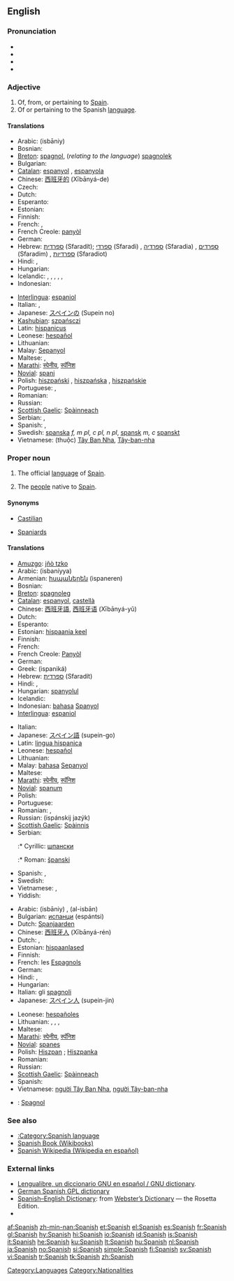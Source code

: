 {{interwiktionary|code=es}}
==English==
{{wikipedia}}

===Pronunciation===
* {{enPR|spă'nĭsh}}
* {{IPA|/ˈspænɪʃ/}}
* {{SAMPA|/"sp{nIS/}}
* {{audio|en-us-Spanish.ogg|Audio (US)}}

===Adjective===
{{en-adj|-}}

# Of, from, or pertaining to [[Spain]].
# Of or pertaining to the Spanish [[language]].

====Translations====
{{trans-top|of, from, or pertaining to Spain}}
* Arabic: {{Arab|[[إسباني]]}} (isbāniy)
* Bosnian: {{t+|bs|španski|m}}
* [[Breton]]: [[spagnol]], (''relating to the language'') [[spagnolek]]
* Bulgarian: {{t+|bg|испански|m|tr=ispánski|sc=Cyrl}}
* [[Catalan]]: [[espanyol]] {{m}}, [[espanyola]] {{f}}
* Chinese: [[西班牙的]] (Xībānyá-de)
* Czech: {{t-|cs|španělský|m}}
* Dutch: {{t+|nl|Spaans}}
* Esperanto: {{t+|eo|hispana|xs=Esperanto}}
* Estonian: {{t-|et|hispaania}}
* Finnish: {{t+|fi|espanjalainen}}
* French: {{t+|fr|espagnol|m}}, {{t+|fr|espagnole|f}}
* French Creole: [[panyòl]]
* German: {{t+|de|spanisch}}
* Hebrew: [[ספרדית]] (Sfaradít); [[ספרדי]] (Sfaradi) {{m}}, [[ספרדיה]] (Sfaradia) {{f}}, [[ספרדים]] (Sfaradim) {{m|p}}, [[ספרדיות]] (Sfaradiot) {{f|p}}
* Hindi: {{t-|hi|स्पेनीय|sc=Deva|xs=Hindi}}, {{t-|hi|स्पॅनिश|sc=Deva|xs=Hindi}}
* Hungarian: {{t+|hu|spanyol}}
* Icelandic: {{t+|is|spænskur|m}}, {{t-|is|spænsk|f}}, {{t-|is|spænskt|n}}, {{t-|is|spænskir|m|p}}, {{t-|is|spænskar|f|p}}, {{t-|is|spænsk|n|p}}
* Indonesian: {{t-|id|Spanyol|xs=Indonesian}}
{{trans-mid}}
* [[Interlingua]]: [[espaniol]]
* Italian: {{t+|it|spagnolo|m}}, {{t+|it|spagnola|f}}
* Japanese: [[スペイン]][[の]] (Supein no)
* [[Kashubian]]: [[szpańsczi]]
* Latin: [[hispanicus]]
* Leonese: [[hespañol]]
* Lithuanian: {{t+|lt|ispanų|xs=Lithuanian}}
* Malay: [[Sepanyol]]
* Maltese: {{t-|mt|Spanjol|m|xs=Maltese}}, {{t-|mt|Spanjola|f|xs=Maltese}}
* [[Marathi]]: [[स्पेनीय]], [[स्पॅनिश]]
* [[Novial]]: [[spani]]
* Polish: [[hiszpański]] {{m}}, [[hiszpańska]] {{f}}, [[hiszpańskie]] {{n}}
* Portuguese: {{t+|pt|espanhol|m}}, {{t+|pt|espanhola|f}}
* Romanian: {{t-|ro|spaniol}}
* Russian: {{t+|ru|испанский|tr=ispánskij|sc=Cyrl}}
* [[Scottish Gaelic]]: [[Spàinneach]] {{m}}
* Serbian: {{t-|sr|шпански|m|sc=Cyrl}}, {{t-|sr|španski|m|sc=Cyrl}}
* Spanish: {{t+|es|español|m}}, {{t+|es|española|f}}
* Swedish: [[spanska]] ''f, m pl, c pl, n pl'', [[spansk]] ''m, c'' [[spanskt]] {{n}}
* Vietnamese: (thuộc) [[Tây Ban Nha]], [[Tây-ban-nha]] <!-- If the following orthography is to be kept, it belongs only as an alternative spelling in the Vietnamese entries: Vietnamese2020: Tâybannha -->
{{trans-bottom}}

===Proper noun===
{{en-proper noun}}

# The official [[language]] of [[Spain]].
# {{context|used as the collective plural|“the Spanish”}} The [[people]] native to [[Spain]].

====Synonyms====
* {{sense|language}} [[Castilian]]
* {{sense|people}} [[Spaniard]]s

====Translations====
{{trans-top|language}}
* [[Amuzgo]]: [[jñò tzko]]
* Arabic: {{Arab|[[إسبانية]]}} (isbaníyya) {{f}}
* Armenian: [[իսպաներեն]] (ispaneren)
* Bosnian: {{t+|bs|španski|m}}
* [[Breton]]: [[spagnoleg]] {{m}}
* [[Catalan]]: [[espanyol]], [[castellà]]
* Chinese: [[西班牙語]], [[西班牙语]] (Xībānyá-yǔ)
* Dutch: {{t+|nl|Spaans|n}}
* Esperanto: {{t+|eo|hispana|xs=Esperanto}}
* Estonian: [[hispaania keel]]
* Finnish: {{t+|fi|espanja}}
* French: {{t+|fr|espagnol|m}}
* French Creole: [[Panyòl]]
* German: {{t+|de|Spanisch|n}}
* Greek: {{t+|el|ισπανικά|n|p|sc=Grek}} (ispaniká)
* Hebrew: [[ספרדית]] (Sfaradít)
* Hindi: {{t-|hi|स्पेनीय|sc=Deva|xs=Hindi}}, {{t-|hi|स्पॅनिश|sc=Deva|xs=Hindi}}
* Hungarian: [[spanyolul]]
* Icelandic: {{t+|is|spænska}}
* Indonesian: [[bahasa]] [[Spanyol]]
* [[Interlingua]]: [[espaniol]]
{{trans-mid}}
* Italian: {{t+|it|spagnolo|m}}
* Japanese: [[スペイン語]] (supein-go)
* Latin: [[lingua hispanica]]
* Leonese: [[hespañol]]
* Lithuanian: {{t+|lt|ispanų kalba|xs=Lithuanian}}
* Malay: [[bahasa]] [[Sepanyol]]
* Maltese: {{t-|mt|l-Ispanjol|xs=Maltese}}
* [[Marathi]]: [[स्पेनीय]], [[स्पॅनिश]]
* [[Novial]]: [[spanum]]
* Polish: {{t+|pl|hiszpański}}
* Portuguese: {{t+|pt|espanhol}}
* Romanian: {{t-|ro|limba spaniolă|f}}, {{t+|ro|spaniolă|f}}
* Russian: {{t+|ru|испанский|sc=Cyrl}} {{t+|ru|язык|sc=Cyrl}} (ispánskij jazýk) {{m}}
* [[Scottish Gaelic]]: [[Spàinnis]] {{f}}
* Serbian:
*:* Cyrillic: [[шпански]] {{m}}
*:* Roman: [[španski]] {{m}}
* Spanish: {{t+|es|español|m}}, {{t+|es|castellano|m}}
* Swedish: {{t+|sv|spanska}}
* Vietnamese: {{t+|vi|tiếng Tây Ban Nha|xs=Vietnamese}}, {{t+|vi|tiếng Tây-ban-nha|xs=Vietnamese}}
* Yiddish: {{t+|yi|שפּאַניש|tr=shpanish|sc=Hebr|xs=Yiddish}}
{{trans-bottom}}

{{trans-top|people native to Spain}}
* Arabic: {{Arab|[[إسباني]]}} (isbāniy) {{m}}, {{Arab|[[الاسبان]]}} (al-isbān) {{m}}
* Bulgarian: [[испанци]] (espántsi) {{p}}
* Dutch: [[Spanjaarden]] {{p}}
* Chinese: [[西班牙人]] (Xībānyá-rén)
* Dutch: {{t+|nl|Spanjaard|m}}, {{t+|nl|Spaanse|f}}
* Estonian: [[hispaanlased]] {{p}}
* Finnish: {{t+|fi|espanjalainen}}
* French: les [[Espagnol]]s {{p}}
* German: {{t+|de|Spanier|p|alt=die Spanier}}
* Hindi: {{t-|hi|स्पेनीय|sc=Deva|xs=Hindi}}, {{t-|hi|स्पॅनिश|sc=Deva|xs=Hindi}}
* Hungarian: {{t-|hu|spanyolok|p}}
* Italian: gli [[spagnolo|spagnoli]] {{p}}
* Japanese: [[スペイン人]] (supein-jin)
{{trans-mid}}
* Leonese: [[hespañol]]es
* Lithuanian: {{t+|lt|ispanas|m|xs=Lithuanian}}, {{t+|lt|ispanė|f|xs=Lithuanian}}, {{t+|lt|ispanai|m|p|xs=Lithuanian}}, {{t+|lt|ispanės|f|p|xs=Lithuanian}}
* Maltese: {{t-|mt|Spanjoli|p|xs=Maltese}}
* [[Marathi]]: [[स्पेनीय]], [[स्पॅनिश]]
* [[Novial]]: [[spanes]]
* Polish: [[Hiszpan]] {{m}}; [[Hiszpanka]] {{f}}
* Romanian: {{t-|ro|spanioli|m|p}}
* Russian: {{t+|ru|испанец|p|alt=испанцы|tr=ispáncy|sc=Cyrl}}
* [[Scottish Gaelic]]: [[Spàinneach]] {{m}}
* Spanish: {{t+|es|español|p|alt=los españoles}}
* Vietnamese: [[người Tây Ban Nha]], [[người Tây-ban-nha]]
{{trans-bottom}}

{{checktrans-top}}
* {{ttbc|Breton}}: [[Spagnol]] {{m}}
{{trans-bottom}}

===See also===
* [[:Category:Spanish language]]
* [http://en.wikibooks.org/wiki/Spanish Spanish Book (Wikibooks)]
* [http://es.wikipedia.org/ Spanish Wikipedia (Wikipedia en español)]

===External links===
* [http://gnucvs.vlsm.org/wwwes/lengualibre/inicio.html Lengualibre, un diccionario GNU en español / GNU dictionary].
* [http://diccionario.escomposlinux.org German Spanish GPL dictionary]
* [http://www.websters-online-dictionary.org/definition/Spanish-english/ Spanish–English Dictionary]: from [http://www.websters-online-dictionary.org/ Webster’s Dictionary] — the Rosetta Edition.
* {{ISO 639|link=Ethnologue|1code=es|code=spa}}

[[Category:Languages]]
[[Category:Nationalities]]

[[af:Spanish]]
[[zh-min-nan:Spanish]]
[[et:Spanish]]
[[el:Spanish]]
[[es:Spanish]]
[[fr:Spanish]]
[[gl:Spanish]]
[[hy:Spanish]]
[[hi:Spanish]]
[[io:Spanish]]
[[id:Spanish]]
[[is:Spanish]]
[[it:Spanish]]
[[he:Spanish]]
[[ku:Spanish]]
[[lt:Spanish]]
[[hu:Spanish]]
[[nl:Spanish]]
[[ja:Spanish]]
[[no:Spanish]]
[[si:Spanish]]
[[simple:Spanish]]
[[fi:Spanish]]
[[sv:Spanish]]
[[vi:Spanish]]
[[tr:Spanish]]
[[tk:Spanish]]
[[zh:Spanish]]